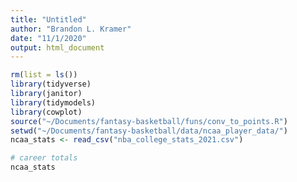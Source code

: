 ```yaml
---
title: "Untitled"
author: "Brandon L. Kramer"
date: "11/1/2020"
output: html_document
---
```


```r
rm(list = ls())
library(tidyverse)
library(janitor)
library(tidymodels)
library(cowplot)
source("~/Documents/fantasy-basketball/funs/conv_to_points.R")
setwd("~/Documents/fantasy-basketball/data/ncaa_player_data/")
ncaa_stats <- read_csv("nba_college_stats_2021.csv")

# career totals 
ncaa_stats 

```

